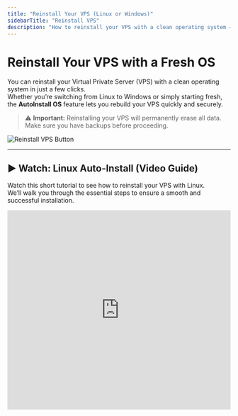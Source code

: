 ```yaml
---
title: "Reinstall Your VPS (Linux or Windows)"
sidebarTitle: "Reinstall VPS"
description: "How to reinstall your VPS with a clean operating system — Linux or Windows — using the AutoInstall feature in your EDIS Global Control Panel."
---
```


# Reinstall Your VPS with a Fresh OS

You can reinstall your Virtual Private Server (VPS) with a clean operating system in just a few clicks.\
Whether you’re switching from Linux to Windows or simply starting fresh, the **AutoInstall OS** feature lets you rebuild your VPS quickly and securely.

> ⚠️ **Important:** Reinstalling your VPS will permanently erase all data.\
> Make sure you have backups before proceeding.

![Reinstall VPS Button](/assets/vps-reinstall-os-button.webp)

---

## ▶️ Watch: Linux Auto-Install (Video Guide)

Watch this short tutorial to see how to reinstall your VPS with Linux.\
We’ll walk you through the essential steps to ensure a smooth and successful installation.

<iframe width="100%" height="450" src="https://www.loom.com/embed/33e129dad9554baebb562b3e84e9527a?sid=1010322b-9466-416f-a135-19e0f07a8951" frameborder="0" allow="accelerometer; clipboard-write; encrypted-media; gyroscope; picture-in-picture" allowfullscreen />

---

## ▶️ Watch: Windows Auto-Install (Video Guide)

This video shows you how to reinstall your VPS with Windows Server (RDP).\
Learn how to start the reinstall, set your administrator password, and re-enable remote access.

<iframe width="100%" height="450" src="https://www.loom.com/embed/731fb25215a7488bb0463bd2c8d1fb16?sid=e7bd52c6-2f17-454e-991e-176c847de424" frameborder="0" allow="accelerometer; clipboard-write; encrypted-media; gyroscope; picture-in-picture" allowfullscreen />

---

## Step-by-Step Reinstallation

<Steps>
  <Step title="Log in to your Control Panel">
    Go to your [KVM Management Portal](https://manage.edisglobal.com/clientarea.php) and open the **Services** tab.
  </Step>
  <Step title="Locate your VPS">
    Select the VPS you want to reinstall.
  </Step>
  <Step title="Click “AutoInstall OS”">
    Choose your preferred operating system and set a new password.\
    This will be your Linux **root** or Windows **Administrator** password.

    > ⚠️ **Note:** No confirmation email is sent when reinstalling — keep your new password safe!
  </Step>
</Steps>

---

## Installation Time & Port Behavior

Once the reinstallation starts, your VPS will go through the automated setup process. The image below shows the typical duration and port behavior for each operating system:

![Installation times for Linux and Windows](/assets/windows-linux-install-time-ports-closed.png)

<Note>
  During reinstallation, **remote access (SSH/RDP)** is temporarily disabled while your VPS is being rebuilt.\
  You’ll be able to connect again once the installation has finished — typically after **≈ 5 minutes for Linux** or **≈ 15 minutes for Windows**.

  ⚠️ **Do not power off or reboot your VPS** during this time, as it may interrupt the OS setup.
</Note>

---

## Installation via Cloud-Init

If you prefer to use your **own operating system image**, EDIS Global also supports installations via **Cloud-Init**.\
This method is ideal for advanced users who want to **bring their own (BYO) image** — such as a custom or pre-built `.qcow2` file — and automatically configure it on first boot with Cloud-Init user-data.

<Note>
  Use **Cloud-Init** when you need to:\
  • deploy a custom or pre-configured operating system image\
  • automate user creation, SSH keys, or initial setup commands\
  • maintain full control over your server’s image and configuration

  If you just need a clean Linux or Windows environment, the **Auto-Install OS** option is simpler and faster.
</Note>

<CtaButton label="OS Installation via Cloud-Init" link="../advanced-setup-guides/installing-a-vps-using-cloud-init" />
